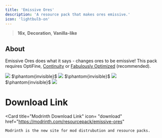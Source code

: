 ---
title: 'Emissive Ores'
description: 'A resource pack that makes ores emissive.'
icon: 'lightbulb-on'
---

> <Icon icon="display" iconType="regular" /> **16x**, <Icon icon="house" iconType="regular" /> **Decoration**, <Icon icon="ice-cream" iconType="regular" /> **Vanilla-like**

## About
Emissive Ores does what it says - changes ores to be emissive! This pack requires OptiFine, [Continuity](https://modrinth.com/mod/continuity) or [Fabulously Optimized](https://modrinth.com/modpack/fabulously-optimized) (recommended).

<Frame>
<img NoZoom src="https://cdn.modrinth.com/data/bQrcYNc5/images/bb86afe1ee8690e7217f4a96e6025d7643d259a5.png"/>
</Frame>
$\phantom{invisible}$
<Frame>
<img NoZoom src="https://cdn.modrinth.com/data/bQrcYNc5/images/2e065c9301f3c0c2dc49bec21fbc59aa13b39abb.png"/>
</Frame>
$\phantom{invisible}$
<Frame>
<img NoZoom src="https://cdn.modrinth.com/data/bQrcYNc5/images/cd16ad0331f97cebd854fe445fd617b7f48af0f9.png"/>
</Frame>
$\phantom{invisible}$
<Frame>
<img NoZoom src="https://cdn.modrinth.com/data/bQrcYNc5/images/88dd9fe7d12c4931d40f1ce3301440cd867f63ab.png"/>
</Frame>

# Download Link

  <Card 
    title="Modrinth Download Link"
    icon= "download"
    href="https://modrinth.com/resourcepack/emissive-ores"
  >
    Modrinth is the new site for mod distrubution and resource packs.
  </Card>